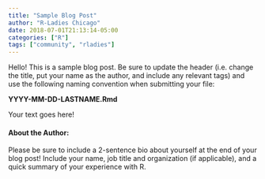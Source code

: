```yaml
---
title: "Sample Blog Post"
author: "R-Ladies Chicago"
date: 2018-07-01T21:13:14-05:00
categories: ["R"]
tags: ["community", "rladies"]
---
```


Hello! This is a sample blog post. Be sure to update the header (i.e. change the title, put your name as the author, and include any relevant tags) and use the following naming convention when submitting your file:  

**YYYY-MM-DD-LASTNAME.Rmd**  
  
  
Your text goes here!  
  
  
#### About the Author:  
  
Please be sure to include a 2-sentence bio about yourself at the end of your blog post! Include your name, job title and organization (if applicable), and a quick summary of your experience with R.  
